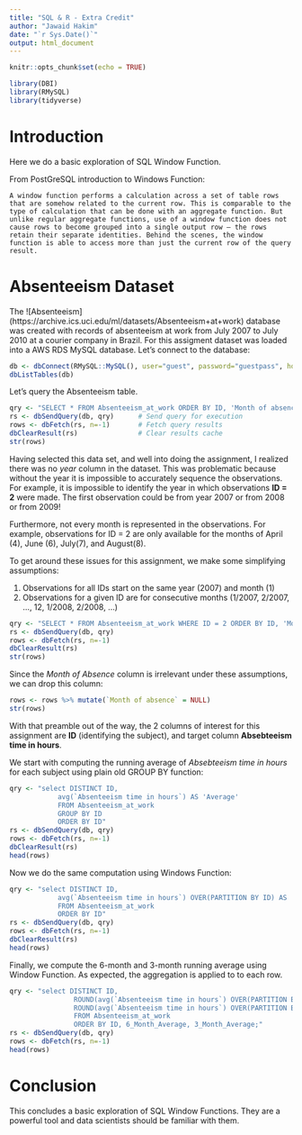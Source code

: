 ```yaml
---
title: "SQL & R - Extra Credit"
author: "Jawaid Hakim"
date: "`r Sys.Date()`"
output: html_document
---
```


```r
knitr::opts_chunk$set(echo = TRUE)
```

```r
library(DBI)
library(RMySQL)
library(tidyverse)
```

# Introduction

Here we do a basic exploration of SQL Window Function.

From PostGreSQL introduction to Windows Function:

    A window function performs a calculation across a set of table rows that are somehow related to the current row. This is comparable to the type of calculation that can be done with an aggregate function. But unlike regular aggregate functions, use of a window function does not cause rows to become grouped into a single output row — the rows retain their separate identities. Behind the scenes, the window function is able to access more than just the current row of the query result.
    
# Absenteeism Dataset
The ![Absenteeism] (https://archive.ics.uci.edu/ml/datasets/Absenteeism+at+work) database was created with records of absenteeism at work from July 2007 to July 2010 at a courier company in Brazil. For this assigment dataset was loaded into a AWS RDS MySQL database. Let's connect to the database:

```r
db <- dbConnect(RMySQL::MySQL(), user="guest", password="guestpass", host="cuny-ds.c5iiratvieki.us-east-1.rds.amazonaws.com", port=3306, dbname="Assignment - SQL and R - Extra Credit")
dbListTables(db)
```

Let's query the Absenteeism table. 

```r
qry <- "SELECT * FROM Absenteeism_at_work ORDER BY ID, 'Month of absence', 'Absenteeism time in hours'"
rs <- dbSendQuery(db, qry)      # Send query for execution
rows <- dbFetch(rs, n=-1)       # Fetch query results
dbClearResult(rs)               # Clear results cache
str(rows)    
```

Having selected this data set, and well into doing the assignment, I realized there was no *year* column in the dataset. This was problematic because without the year it is impossible to accurately sequence the observations. For example, it is impossible to identify the year in which observations **ID = 2** were made. The first observation could be from year 2007 or from 2008 or from 2009! 

Furthermore, not every month is represented in the observations. For example, observations for ID = 2 are only available for the months of April (4), June (6), July(7), and August(8).

To get around these issues for this assignment, we make some simplifying assumptions:

1. Observations for all IDs start on the same year (2007) and month (1)
1. Observations for a given ID are for consecutive months (1/2007, 2/2007, ..., 12, 1/2008, 2/2008, ...)

```r
qry <- "SELECT * FROM Absenteeism_at_work WHERE ID = 2 ORDER BY ID, 'Month of absence', 'Absenteeism time in hours'"
rs <- dbSendQuery(db, qry)  
rows <- dbFetch(rs, n=-1) 
dbClearResult(rs) 
str(rows)
```


Since the *Month of Absence* column is irrelevant under these assumptions, we can drop this column:

```r
rows <- rows %>% mutate(`Month of absence` = NULL)
str(rows)
```

With that preamble out of the way, the 2 columns of interest for this assignment are **ID** (identifying the subject), and target column **Absebteeism time in hours**.

We start with computing the running average of *Absebteeism time in hours* for each subject using plain old GROUP BY function:

```r
qry <- "select DISTINCT ID, 
            avg(`Absenteeism time in hours`) AS 'Average'
            FROM Absenteeism_at_work 
            GROUP BY ID
            ORDER BY ID"
rs <- dbSendQuery(db, qry)  
rows <- dbFetch(rs, n=-1) 
dbClearResult(rs) 
head(rows)

```

Now we do the same computation using Windows Function:

```r
qry <- "select DISTINCT ID, 
            avg(`Absenteeism time in hours`) OVER(PARTITION BY ID) AS 'Average'
            FROM Absenteeism_at_work 
            ORDER BY ID"
rs <- dbSendQuery(db, qry)  
rows <- dbFetch(rs, n=-1) 
dbClearResult(rs) 
head(rows)
```

Finally, we compute the 6-month and 3-month running average using Window Function. As expected, the aggregation is applied to to each row.

```r
qry <- "select DISTINCT ID, 
				ROUND(avg(`Absenteeism time in hours`) OVER(PARTITION BY ID ROWS BETWEEN 5 PRECEDING AND CURRENT ROW), 1) AS 6_Month_Average,
                ROUND(avg(`Absenteeism time in hours`) OVER(PARTITION BY ID ROWS BETWEEN 2 PRECEDING AND CURRENT ROW), 1) AS 3_Month_Average
                FROM Absenteeism_at_work 
                ORDER BY ID, 6_Month_Average, 3_Month_Average;"
rs <- dbSendQuery(db, qry)  
rows <- dbFetch(rs, n=-1) 
head(rows)
```
# Conclusion
This concludes a basic exploration of SQL Window Functions. They are a powerful tool and data scientists should be familiar with them.


